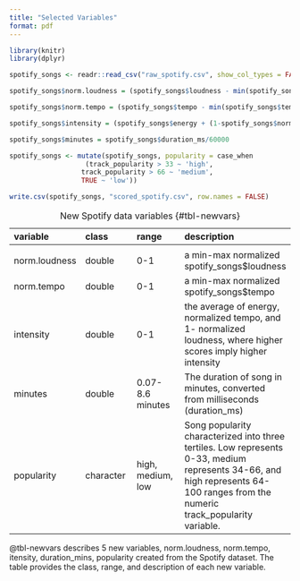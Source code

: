 ```yaml
---
title: "Selected Variables"
format: pdf
---
```


```r
library(knitr)
library(dplyr)

spotify_songs <- readr::read_csv("raw_spotify.csv", show_col_types = FALSE)

spotify_songs$norm.loudness = (spotify_songs$loudness - min(spotify_songs$loudness)) / (max(spotify_songs$loudness) - min(spotify_songs$loudness))

spotify_songs$norm.tempo = (spotify_songs$tempo - min(spotify_songs$tempo)) / (max(spotify_songs$tempo) - min(spotify_songs$tempo))

spotify_songs$intensity = (spotify_songs$energy + (1-spotify_songs$norm.loudness) + spotify_songs$norm.tempo)/3

spotify_songs$minutes = spotify_songs$duration_ms/60000

spotify_songs <- mutate(spotify_songs, popularity = case_when 
                   (track_popularity > 33 ~ 'high',
                  track_popularity > 66 ~ 'medium',
                  TRUE ~ 'low'))

write.csv(spotify_songs, "scored_spotify.csv", row.names = FALSE)
```

| variable        | class     | range             | description                            |
|:-----------------|:-----------------|:-----------------|:-----------------|
                                                                      |
| norm.loudness   | double    | 0-1               | a min-max normalized spotify_songs\$loudness                                                                      |
| norm.tempo      | double    | 0-1               | a min-max normalized spotify_songs\$tempo                                                                         |
| intensity       | double    | 0-1               | the average of energy, normalized tempo, and 1- normalized loudness, where higher scores imply higher intensity                                                                              |
| minutes   | double    | 0.07-8.6 minutes  | The duration of song in minutes, converted from milliseconds (duration_ms)                                        |
| popularity      | character | high, medium, low | Song popularity characterized into three tertiles. Low represents 0-33, medium represents 34-66, and high represents 64-100 ranges from the numeric track_popularity variable.                                                                                          |

: New Spotify data variables {#tbl-newvars}

@tbl-newvars describes 5 new variables, norm.loudness, norm.tempo, itensity, duration_mins, popularity created from the Spotify dataset. The table provides the class, range, and description of each new variable.